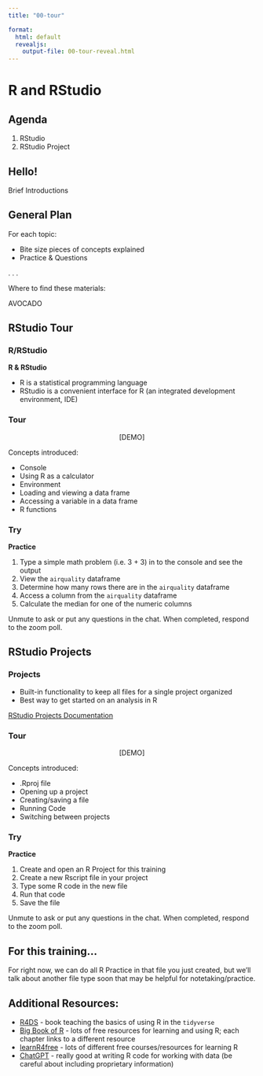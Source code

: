 ```yaml
---
title: "00-tour"

format:
  html: default
  revealjs:
    output-file: 00-tour-reveal.html
---
```


# R and RStudio {background-color="#e4282e"}

## Agenda

1.  RStudio
2.  RStudio Project

## Hello!

Brief Introductions 

## General Plan

For each topic: 

- Bite size pieces of concepts explained
- Practice & Questions

. . .

Where to find these materials: 

AVOCADO 

## RStudio Tour

::: panel-tabset
### R/RStudio

**R & RStudio**

-   R is a statistical programming language
-   RStudio is a convenient interface for R (an integrated development environment, IDE)

### Tour

<center>\[DEMO\]</center>

Concepts introduced:

-   Console
-   Using R as a calculator
-   Environment
-   Loading and viewing a data frame
-   Accessing a variable in a data frame
-   R functions

### Try

**Practice**

1.  Type a simple math problem (i.e. 3 + 3) in to the console and see the output
2.  View the `airquality` dataframe
3.  Determine how many rows there are in the `airquality` dataframe
4.  Access a column from the `airquality` dataframe
5.  Calculate the median for one of the numeric columns

::: aside
Unmute to ask or put any questions in the chat. When completed, respond to the zoom poll.
:::
:::

## RStudio Projects
::: panel-tabset

### Projects

- Built-in functionality to keep all files for a single project organized
- Best way to get started on an analysis in R

[RStudio Projects Documentation](https://support.rstudio.com/hc/en-us/articles/200526207-Using-Projects)

### Tour

<center>\[DEMO\]</center>

Concepts introduced:

- .Rproj file
- Opening up a project
- Creating/saving a file
- Running Code
- Switching between projects

### Try

**Practice**

1. Create and open an R Project for this training
2. Create a new Rscript file in your project
3. Type some R code in the new file
4. Run that code
5. Save the file

::: aside
Unmute to ask or put any questions in the chat. When completed, respond to the zoom poll.
:::
:::

## For this training...

For right now, we can do all R Practice in that file  you just created, but we'll talk about another file type soon that may be helpful for notetaking/practice.

## Additional Resources:

- [R4DS](https://r4ds.hadley.nz/) - book teaching the basics of using R in the `tidyverse`
- [Big Book of R](https://www.bigbookofr.com/) - lots of free resources for learning and using R; each chapter links to a different resource
- [learnR4free](https://www.learnr4free.com/) - lots of different free courses/resources for learning R
- [ChatGPT](https://chatgpt.com/?oai-dm=1) - really good at writing R code for working with data (be careful about including proprietary information)
